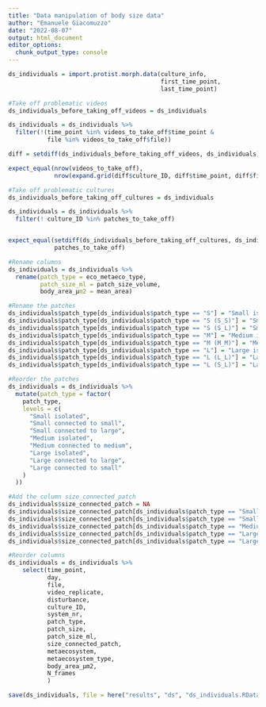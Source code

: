 ```yaml
---
title: "Data manipulation of body size data"
author: "Emanuele Giacomuzzo"
date: "2022-08-07"
output: html_document
editor_options: 
  chunk_output_type: console
---
```


```r
ds_individuals = import.protist.morph.data(culture_info,
                                           first_time_point,
                                           last_time_point)
```

```r
#Take off problematic videos
ds_individuals_before_taking_off_videos = ds_individuals

ds_individuals = ds_individuals %>%
  filter(!(time_point %in% videos_to_take_off$time_point & 
           file %in% videos_to_take_off$file))

diff = setdiff(ds_individuals_before_taking_off_videos, ds_individuals)

expect_equal(nrow(videos_to_take_off),
             nrow(expand.grid(diff$culture_ID, diff$time_point, diff$file) %>% unique()))

#Take off problematic cultures 
ds_individuals_before_taking_off_cultures = ds_individuals

ds_individuals = ds_individuals %>%
  filter(! culture_ID %in% patches_to_take_off)


expect_equal(setdiff(ds_individuals_before_taking_off_cultures, ds_individuals) %>% pull(culture_ID) %>% unique(),
             patches_to_take_off)
```

```r
#Rename columns
ds_individuals = ds_individuals %>% 
  rename(patch_type = eco_metaeco_type,
         patch_size_ml = patch_size_volume,
         body_area_µm2 = mean_area)
```

```r
#Rename the patches
ds_individuals$patch_type[ds_individuals$patch_type == "S"] = "Small isolated"
ds_individuals$patch_type[ds_individuals$patch_type == "S (S_S)"] = "Small connected to small"
ds_individuals$patch_type[ds_individuals$patch_type == "S (S_L)"] = "Small connected to large"
ds_individuals$patch_type[ds_individuals$patch_type == "M"] = "Medium isolated"
ds_individuals$patch_type[ds_individuals$patch_type == "M (M_M)"] = "Medium connected to medium"
ds_individuals$patch_type[ds_individuals$patch_type == "L"] = "Large isolated"
ds_individuals$patch_type[ds_individuals$patch_type == "L (L_L)"] = "Large connected to large"
ds_individuals$patch_type[ds_individuals$patch_type == "L (S_L)"] = "Large connected to small"

#Reorder the patches
ds_individuals = ds_individuals %>%
  mutate(patch_type = factor(
    patch_type,
    levels = c(
      "Small isolated",
      "Small connected to small",
      "Small connected to large",
      "Medium isolated",
      "Medium connected to medium",
      "Large isolated",
      "Large connected to large",
      "Large connected to small"
    )
  ))
```

```r
#Add the column size_connected_patch
ds_individuals$size_connected_patch = NA
ds_individuals$size_connected_patch[ds_individuals$patch_type == "Small connected to small"] = "Small"
ds_individuals$size_connected_patch[ds_individuals$patch_type == "Small connected to large"] = "Large"
ds_individuals$size_connected_patch[ds_individuals$patch_type == "Medium connected to medium"] = "Medium"
ds_individuals$size_connected_patch[ds_individuals$patch_type == "Large connected to large"] = "Large"
ds_individuals$size_connected_patch[ds_individuals$patch_type == "Large connected to small"] = "Small"
```

```r
#Reorder columns
ds_individuals = ds_individuals %>%
    select(time_point,
           day, 
           file, 
           video_replicate,
           disturbance, 
           culture_ID, 
           system_nr, 
           patch_type,
           patch_size, 
           patch_size_ml,
           size_connected_patch,
           metaecosystem, 
           metaecosystem_type, 
           body_area_µm2,
           N_frames
           )
```

```r
save(ds_individuals, file = here("results", "ds", "ds_individuals.RData"))
```